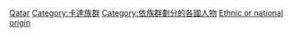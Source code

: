 {{Portal|人物}}

[[Category:亞洲各國及族群人物|Qatar]]
[[Category:卡達族群|Category:卡達族群]]
[[Category:依族群劃分的各國人物|Category:依族群劃分的各國人物]]
[[Category:卡塔爾人|Ethnic or national origin]]